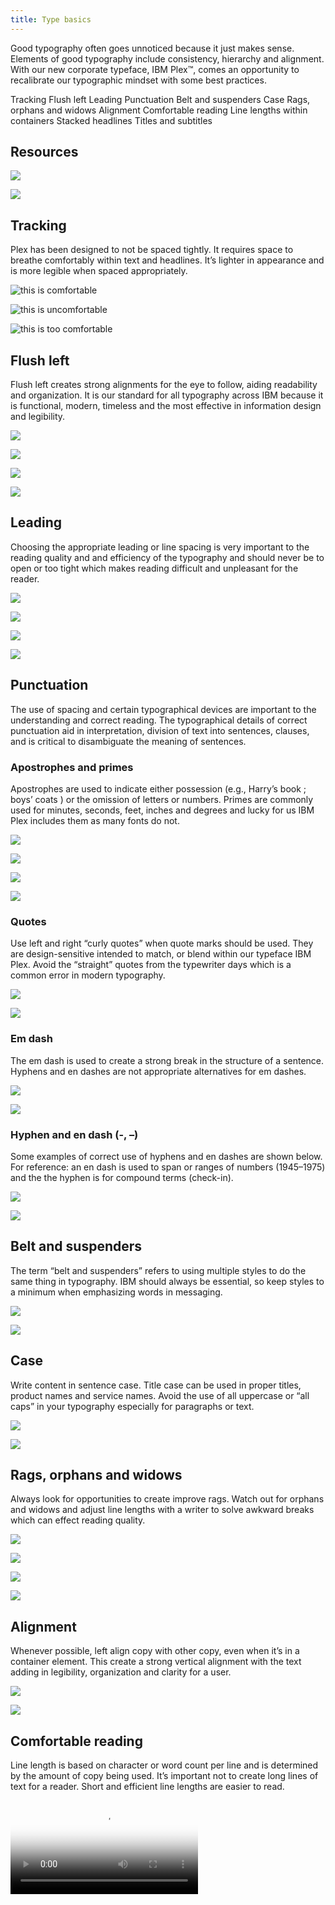 ```yaml
---
title: Type basics
---
```


<PageDescription>

Good typography often goes unnoticed because it just makes sense. Elements of good typography include consistency, hierarchy and alignment. With our new corporate typeface, IBM Plex™, comes an opportunity to recalibrate our typographic mindset with some best practices.

</PageDescription>

<AnchorLinks>
  <AnchorLink>Tracking</AnchorLink>
  <AnchorLink>Flush left</AnchorLink>
  <AnchorLink>Leading</AnchorLink>
  <AnchorLink>Punctuation</AnchorLink>
  <AnchorLink>Belt and suspenders</AnchorLink>
  <AnchorLink>Case</AnchorLink>
  <AnchorLink>Rags, orphans and widows</AnchorLink>
  <AnchorLink>Alignment</AnchorLink>
  <AnchorLink>Comfortable reading</AnchorLink>
  <AnchorLink>Line lengths within containers</AnchorLink>
  <AnchorLink>Stacked headlines</AnchorLink>
  <AnchorLink>Titles and subtitles</AnchorLink>
</AnchorLinks>

## Resources

<Row className="resource-card-group">
<Column colMd={4} colLg={4} noGutterSm>
    <ResourceCard
      subTitle="Get the Latest IBM Plex™ download on GitHub"
      aspectRatio="2:1"
      href="https://github.com/IBM/plex/releases/latest"
      >

![](/images/github-icon.png)

  </ResourceCard>
</Column>
<Column colMd={4} colLg={4} noGutterSm>
    <ResourceCard
      subTitle="Visit the IBM Plex™ website to learn more"
      aspectRatio="2:1"
      href="https://www.ibm.com/plex/"
      >

![](/images/eye.svg)

  </ResourceCard>
</Column>
</Row>

## Tracking

Plex has been designed to not be spaced tightly. It requires space to breathe comfortably within text and headlines. It’s lighter in appearance and is more legible when spaced appropriately.

<DoDontExample type="do">

![this is comfortable](images/this-is-comfortable-desktop.svg)

</DoDontExample>
<DoDontExample type="dont">

![this is uncomfortable](images/this-is-uncomfortable-desktop.svg)

</DoDontExample>
<DoDontExample type="dont">

![this is too comfortable](images/this-is-too-comfortable-desktop.svg)

</DoDontExample>

## Flush left

Flush left creates strong alignments for the eye to follow, aiding readability and organization. It is our standard for all typography across IBM because it is functional, modern, timeless and the most effective in information design and legibility.

<Row>
<Column colMd={4} colLg={4}>
<DoDontExample type="do">

![](images/modern-and-sharp-right.svg)

</DoDontExample>
</Column>
<Column colMd={4} colLg={4}>
<DoDontExample type="dont">

![](images/modern-and-sharp-wrong.svg)

</DoDontExample>
</Column>
</Row>
<Row>
<Column colMd={4} colLg={4}>
<DoDontExample type="dont">

![](images/modern-and-sharp-right2.svg)

</DoDontExample>
</Column>
<Column colMd={4} colLg={4}>
<DoDontExample type="dont">

![](images/modern-and-sharp-wrong2.svg)

</DoDontExample>
</Column>
</Row>

## Leading

Choosing the appropriate leading or line spacing is very important to the reading quality and and efficiency of the typography and should never be to open or too tight which makes reading difficult and unpleasant for the reader.

<Row>
<Column colMd={4} colLg={4}>
<DoDontExample type="do">

![](images/leading-do-1.svg)

</DoDontExample>
</Column>
<Column colMd={4} colLg={4}>
<DoDontExample type="dont">

![](images/leading-dont-1.svg)

</DoDontExample>
</Column>
</Row>
<Row>
<Column colMd={4} colLg={4}>
<DoDontExample type="do">

![](images/leading-do-2.svg)

</DoDontExample>
</Column>
<Column colMd={4} colLg={4}>
<DoDontExample type="dont">

![](images/leading-dont-2.svg)

</DoDontExample>
</Column>
</Row>

## Punctuation

The use of spacing and certain typographical devices are important to the understanding and correct reading. The typographical details of correct punctuation aid in interpretation, division of text into sentences, clauses, and is critical to disambiguate the meaning of sentences.

### Apostrophes and primes

Apostrophes are used to indicate either possession (e.g., Harry’s book ; boys’ coats ) or the omission of letters or numbers. Primes are commonly used for minutes, seconds, feet, inches and degrees and lucky for us IBM Plex includes them as many fonts do not.

<Row>
<Column colMd={4} colLg={4}>
<DoDontExample type="do">

![](images/i-m-right-mobile.svg)

</DoDontExample>
</Column> 
<Column colMd={4} colLg={4}>
<DoDontExample type="dont">

![](images/i-m-wrong-mobile.svg)

</DoDontExample>
</Column>
</Row>
<Row>
<Column colMd={4} colLg={4}>
<DoDontExample type="do">

![](images/formula-right.svg)

</DoDontExample>
</Column>
<Column colMd={4} colLg={4}>
<DoDontExample type="dont">

![](images/formula-wrong.svg)

</DoDontExample>
</Column>
</Row>

### Quotes

Use left and right “curly quotes” when quote marks should be used. They are design-sensitive intended to match, or blend within our typeface IBM Plex. Avoid the “straight” quotes from the typewriter days which is a common error in modern typography.

<Row>
<Column colMd={4} colLg={4}>
<DoDontExample type="do">

![](images/punctuation-quotes-do.svg)

</DoDontExample>
</Column> 
<Column colMd={4} colLg={4}>
<DoDontExample type="dont">

![](images/punctuation-quotes-dont.svg)

</DoDontExample>
</Column>
</Row>

### Em dash

The em dash is used to create a strong break in the structure of a sentence. Hyphens and en dashes are not appropriate alternatives for em dashes.

<DoDontExample type="do">

![](images/the-em-dash-right-desktop.svg)

</DoDontExample>
<DoDontExample type="dont">

![](images/the-em-dash-wrong-desktop.svg)

</DoDontExample>

### Hyphen and en dash (-, –)

Some examples of correct use of hyphens and en dashes are shown below. For reference: an en dash is used to span or ranges of numbers (1945–1975) and the the hyphen is for compound terms (check-in).

<Row>
<Column colMd={4} colLg={6}>
<DoDontExample type="do">

![](images/hyphen-en-dash-right-desktop.svg)

</DoDontExample>
</Column> 
<Column colMd={4} colLg={6}>
<DoDontExample type="dont">

![](images/hyphen-en-dash-wrong-desktop.svg)

</DoDontExample>
</Column>
</Row>

## Belt and suspenders

The term “belt and suspenders” refers to using multiple styles to do the same thing in typography. IBM should always be essential, so keep styles to a minimum when emphasizing words in messaging.

<Row>
<Column colMd={4} colLg={6}>
<DoDontExample type="do">

![](images/belt-and-suspenders-right-desktop.svg)

</DoDontExample>
</Column> 
<Column colMd={4} colLg={6}>
<DoDontExample type="dont">

![](images/belt-and-suspenders-wrong-desktop.svg)

</DoDontExample>
</Column>
</Row>

## Case

Write content in sentence case. Title case can be used in proper titles, product names and service names. Avoid the use of all uppercase or “all caps” in your typography especially for paragraphs or text.

<DoDontExample type="do">

![](images/i-m-easier-to-read-desktop.svg)

</DoDontExample>
<DoDontExample type="dont">

![](images/i-m-harder-to-read-desktop.svg)

</DoDontExample>

## Rags, orphans and widows

Always look for opportunities to create improve rags. Watch out for orphans and widows and adjust line lengths with a writer to solve awkward breaks which can effect reading quality.

<Row>
<Column colMd={4} colLg={6}>
<DoDontExample type="do">

![](images/rags-orphans-widows-do-1.svg)

</DoDontExample>
</Column> 
<Column colMd={4} colLg={6}>
<DoDontExample type="dont">

![](images/rags-orphans-widows-dont-1.svg)

</DoDontExample>
</Column>
</Row>
<Row>
<Column colMd={4} colLg={6}>
<DoDontExample type="do">

![](images/rags-orphans-widows-do-2.svg)

</DoDontExample>
</Column> 
<Column colMd={4} colLg={6}>
<DoDontExample type="dont">

![](images/rags-orphans-widows-dont-2.svg)

</DoDontExample>
</Column>
</Row>

## Alignment

Whenever possible, left align copy with other copy, even when it’s in a container element. This create a strong vertical alignment with the text adding in legibility, organization and clarity for a user.

<DoDontExample type="do">

![](images/type-to-type-right-desktop.svg)

</DoDontExample>
<DoDontExample type="do">

![](images/type-to-image-right-desktop.svg)

</DoDontExample>

## Comfortable reading

Line length is based on character or word count per line and is determined by the amount of copy being used. It’s important not to create long lines of text for a reader. Short and efficient line lengths are easier to read.

<Video poster="/images/type-basics-comfortable-reading2.gif" src="/videos/type-basics-comfortable-reading.mp4" />

## Line lengths within containers

Avoid long line lengths within containers and in general within your typography practice. To help solve text going to the edges consider adding extra padding right in a container to reserve the openness in the typography which helps in reading.

<Row>
<Column colMd={4} colLg={6}>
<DoDontExample type="do">

![](images/line-lengths-do.svg)

</DoDontExample>
</Column> 
<Column colMd={4} colLg={6}>
<DoDontExample type="dont">

![](images/line-lengths-dont.svg)

</DoDontExample>
</Column>
</Row>

## Stacked headlines

Headlines are preferred stacked into 2 or even three lines versus keeping them in one long line. This helps create a compact reading unit for the headline and can help control or avoid widows.

<DoDontExample type="do">

![](images/stacked-headlines-do.svg)

</DoDontExample>
<DoDontExample type="dont">

![](images/stacked-headlines-dont.svg)

</DoDontExample>

## Titles and subtitles

Examples of how to differentiate titles and subtitles by weight or contrast change are shown here. It’s important to keep it simple and not create titles that are too long.

<Row>
<Column colMd={4} colLg={4}>
<DoDontExample type="do" caption="Bold with regular">

![](images/keep-it-simple-right-1.svg)

</DoDontExample>
</Column> 
<Column colMd={4} colLg={4}>
<DoDontExample type="do" caption="Semibold with Light">

![](images/keep-it-simple-right-2.svg)

</DoDontExample>
</Column>
<Column colMd={4} colLg={4}>
<DoDontExample type="do" caption="Contrast with one weight">

![](images/keep-it-simple-right-3.svg)

</DoDontExample>
</Column>
<Column colMd={4} colLg={4}>
<DoDontExample type="do" caption="Scale with one weight">

![](images/keep-it-simple-right-4.svg)

</DoDontExample>
</Column>
<Column colMd={4} colLg={4}>
<DoDontExample type="do" caption="Scale with one weight">

![](images/keep-it-simple-right-5.svg)

</DoDontExample>
</Column>
</Row>
